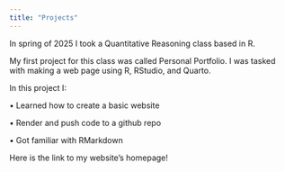 ```yaml
---
title: "Projects"
---
```


In spring of 2025 I took a Quantitative Reasoning class based in R.

My first project for this class was called Personal Portfolio. I was tasked with making a web page using R, RStudio, and Quarto.

In this project I:

• Learned how to create a basic website

• Render and push code to a github repo

• Got familiar with RMarkdown

Here is the link to my website's homepage!
